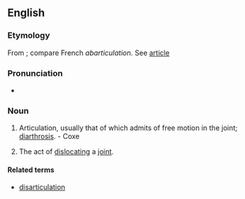 ==English==

===Etymology===
From {{prefix|ab|articulation}}; compare French ''abarticulation''. See [[article]]

===Pronunciation===
* {{rhymes|eɪʃən}}

===Noun===
{{en-noun}}

# {{anatomy}} Articulation, usually that of which admits of free motion in the joint; [[diarthrosis]]. - Coxe
# The act of [[dislocating]] a [[joint]].

====Related terms====
* [[disarticulation]]